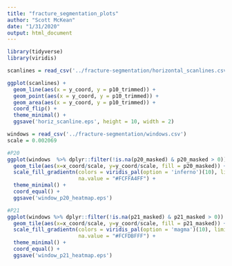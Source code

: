 ```yaml
---
title: "fracture_segmentation_plots"
author: "Scott McKean"
date: "1/31/2020"
output: html_document
---
```


```r
library(tidyverse)
library(viridis)
```
```r
scanlines = read_csv('../fracture-segmentation/horizontal_scanlines.csv')

ggplot(scanlines) +
  geom_line(aes(x = y_coord, y = p10_trimmed)) +
  geom_point(aes(x = y_coord, y = p10_trimmed)) +
  geom_area(aes(x = y_coord, y = p10_trimmed)) +
  coord_flip() +
  theme_minimal() +
  ggsave('horiz_scanline.eps', height = 10, width = 2)

```



```r
windows = read_csv('../fracture-segmentation/windows.csv')
scale = 0.002069

#P20
ggplot(windows  %>% dplyr::filter(!is.na(p20_masked) & p20_masked > 0)) +
  geom_tile(aes(x=x_coord/scale, y=y_coord/scale, fill = p20_masked)) +
  scale_fill_gradientn(colors = viridis_pal(option = 'inferno')(10), limits=c(0, 150),
                       na.value = "#FCFFA4FF") +
  theme_minimal() +
  coord_equal() + 
  ggsave('window_p20_heatmap.eps')

#P21
ggplot(windows %>% dplyr::filter(!is.na(p21_masked) & p21_masked > 0)) +
  geom_tile(aes(x=x_coord/scale, y=y_coord/scale, fill = p21_masked)) +
  scale_fill_gradientn(colors = viridis_pal(option = 'magma')(10), limits=c(0, 5),
                       na.value = "#FCFDBFFF") +
  theme_minimal() +
  coord_equal() +
  ggsave('window_p21_heatmap.eps')
```
